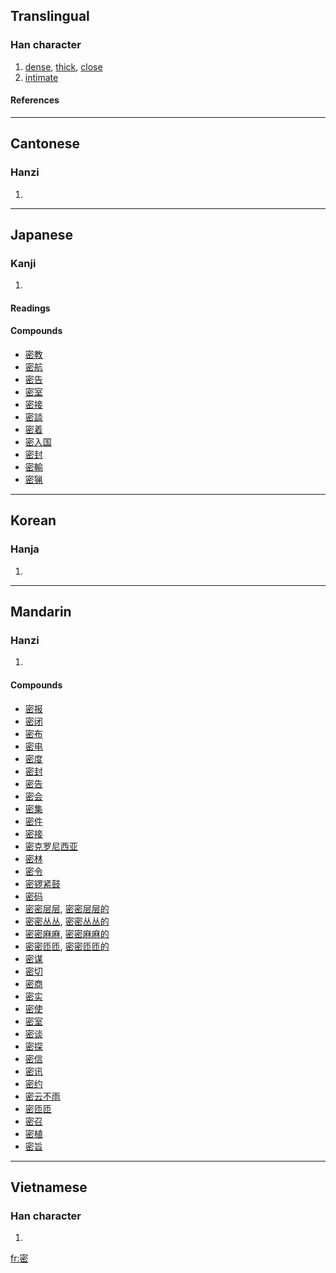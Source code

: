 {{see|宻}}

==Translingual==
===Han character===
{{Han char|rn=40|rad=宀|as=08|sn=11|four=3077<sub>3</sub>|canj=十心竹山 (JPHU)}}
# [[dense]], [[thick]], [[close]]
# [[intimate]]
====References====
{{Han ref|kx=0288.110|dkj=07205|dj=0570.020|hdz=20940.060|uh=5BC6|ud=23494|bh=B14B|bd=45387}}

----
==Cantonese==
===Hanzi===
{{yue-hanzi|jyut=|y=mat6}}
# {{defn|Cantonese}}

----
==Japanese==
===Kanji===
{{ja-kanji|grade=|rs=宀08}}
# {{defn|Japanese}} 
====Readings====
{{ja-readings|on=[[みつ]] (mitsu)|kun=[[しげし]] (shigeshi), [[ひそか]] (hisoka), [[ひそかに]] (hisokani)}}

====Compounds====
*[[密教]]
*[[密航]]
*[[密告]]
*[[密室]]
*[[密接]]
*[[密談]]
*[[密着]]
*[[密入国]]
*[[密封]]
*[[密輸]]
*[[密猟]]

----
==Korean==
===Hanja===
{{ko-hanja|hangeul=밀|rv=mil|mr=mil}}
# {{defn|Korean}}

----
==Mandarin==
===Hanzi===
{{cmn-hanzi|pin=[[mì]] (mi4)|wg=mi<sup>4</sup>}}
# {{defn|Mandarin}}

====Compounds====
*[[密报]]
*[[密闭]]
*[[密布]]
*[[密电]]
*[[密度]]
*[[密封]]
*[[密告]]
*[[密会]]
*[[密集]]
*[[密件]]
*[[密接]]
*[[密克罗尼西亚]]
*[[密林]]
*[[密令]]
*[[密锣紧鼓]]
*[[密码]]
*[[密密层层]], [[密密层层的]]
*[[密密丛丛]], [[密密丛丛的]]
*[[密密麻麻]], [[密密麻麻的]]
*[[密密匝匝]], [[密密匝匝的]]
*[[密谋]]
*[[密切]]
*[[密商]]
*[[密实]]
*[[密使]]
*[[密室]]
*[[密谈]]
*[[密探]]
*[[密信]]
*[[密讯]]
*[[密约]]
*[[密云不雨]]
*[[密匝匝]]
*[[密召]]
*[[密植]]
*[[密旨]]

----
==Vietnamese==
===Han character===
{{vi-hantu|mật}}
# {{defn|Vietnamese}}

[[fr:密]]
